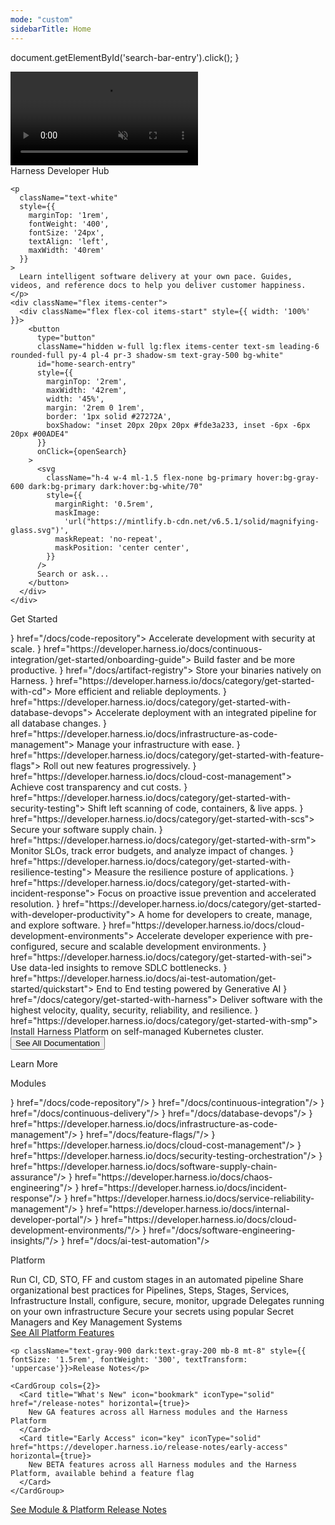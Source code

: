 ```yaml
---
mode: "custom"
sidebarTitle: Home
---
```


  document.getElementById('search-bar-entry').click();
}


<div className="relative w-full flex items-left" style={{ height: '32rem', overflow: 'hidden'}}>
  <video
    autoPlay
    muted
    loop
    playsInline
    className="absolute inset-0 w-full h-full object-contain object-right"
    style={{ height: '32rem', width: '100%', background: '#070707'}}
  >
    <source src="https://cms.harness.io/uploads/harness_hero_animation_968c087dc5.webm" type="video/mp4" />
  </video>
  <div style={{
    position: 'absolute',
    textAlign: 'left',
    padding: '0 1rem',
    left: '15%',
    marginTop: '7rem',
    width: '100%',
    maxWidth: '1200px'
  }}>
    <div
      className="text-white"
      style={{
        fontWeight: '500',
        fontSize: '48px',
        margin: '0',
        textAlign: 'left',
      }}
    >
     Harness Developer Hub
    </div>

    <p
      className="text-white"
      style={{
        marginTop: '1rem',
        fontWeight: '400',
        fontSize: '24px',
        textAlign: 'left',
        maxWidth: '40rem'
      }}
    >
      Learn intelligent software delivery at your own pace. Guides, videos, and reference docs to help you deliver customer happiness.
    </p>
    <div className="flex items-center">
      <div className="flex flex-col items-start" style={{ width: '100%' }}>
        <button
          type="button"
          className="hidden w-full lg:flex items-center text-sm leading-6 rounded-full py-4 pl-4 pr-3 shadow-sm text-gray-500 bg-white"
          id="home-search-entry"
          style={{
            marginTop: '2rem',
            maxWidth: '42rem',
            width: '45%',
            margin: '2rem 0 1rem',
            border: '1px solid #27272A',
            boxShadow: "inset 20px 20px 20px #fde3a233, inset -6px -6px 20px #00ADE4"
          }}
          onClick={openSearch}
        >
          <svg
            className="h-4 w-4 ml-1.5 flex-none bg-primary hover:bg-gray-600 dark:bg-primary dark:hover:bg-white/70"
            style={{
              marginRight: '0.5rem',
              maskImage:
                'url("https://mintlify.b-cdn.net/v6.5.1/solid/magnifying-glass.svg")',
              maskRepeat: 'no-repeat',
              maskPosition: 'center center',
            }}
          />
          Search or ask...
        </button>
      </div>
    </div>
  </div>
</div>
<div style={{marginTop: '4rem', marginBottom: '8rem', maxWidth: '70rem', marginLeft: 'auto', marginRight: 'auto', paddingLeft: '2.25rem', paddingRight: '2.25rem' }}>
<p className="text-gray-900 dark:text-gray-200 mb-8" style={{ fontSize: '2rem', fontWeight: '400',}}>Get Started</p>

  <CardGroup cols={4}>
    <Card title ="Host Git Repositories" icon={<img src="https://developer.harness.io/img/icon_code.svg" alt="Host Git Repositories" />} href="/docs/code-repository">
    Accelerate development with security at scale.
    </Card>
    <Card title ="Set up CI Pipelines" icon={<img src="https://developer.harness.io/img/icon_ci.svg" alt="Set up CI Pipelines" />} href="https://developer.harness.io/docs/continuous-integration/get-started/onboarding-guide">
    Build faster and be more productive.
    </Card>
    <Card title ="Store Artifacts" icon={<img src="https://developer.harness.io/img/icon_artifact_registry.svg" alt="Store Artifacts" />} href="/docs/artifact-registry">
    Store your binaries natively on Harness.
    </Card>
    <Card title ="Set up CD Pipelines" icon={<img src="https://developer.harness.io/img/icon_cd.svg" alt="Set up CD Pipelines" />} href="https://developer.harness.io/docs/category/get-started-with-cd">
    More efficient and reliable deployments.
    </Card>
    <Card title ="Deploy Database Changes" icon={<img src="https://developer.harness.io/img/icon_dbdevops.svg" alt="Deploy Database Changes" />} href="https://developer.harness.io/docs/category/get-started-with-database-devops">
    Accelerate deployment with an integrated pipeline for all database changes.
    </Card>
    <Card title ="Manage Infrastructure as Code" icon={<img src="https://developer.harness.io/img/icon_iacm.svg" alt="Manage Infrastructure as Code" />} href="https://developer.harness.io/docs/infrastructure-as-code-management">
    Manage your infrastructure with ease.
    </Card>
    <Card title ="Release Faster with Feature Flags" icon={<img src="https://developer.harness.io/img/icon_ff.svg" alt="Release Faster with Feature Flags" />} href="https://developer.harness.io/docs/category/get-started-with-feature-flags">
    Roll out new features progressively.
    </Card>
    <Card title ="Optimize Cloud Costs" icon={<img src="https://developer.harness.io/img/icon_ccm.svg" alt="Optimize Cloud Costs" />} href="https://developer.harness.io/docs/cloud-cost-management">
    Achieve cost transparency and cut costs.
    </Card>
    <Card title="Orchestrate Security Tests" icon={<img src="https://developer.harness.io/img/icon_sto.svg" alt="Orchestrate Security Tests" />} href="https://developer.harness.io/docs/category/get-started-with-security-testing">
    Shift left scanning of code, containers, & live apps.
    </Card>
    <Card title="Secure Supply Chain" icon={<img src="https://developer.harness.io/img/icon_ssca.svg" alt="Secure Supply Chain" />} href="https://developer.harness.io/docs/category/get-started-with-scs">
    Secure your software supply chain.
    </Card>
    <Card title="Manage Service Reliability" icon={<img src="https://developer.harness.io/img/icon_srm.svg" alt="Manage Service Reliability" />} href="https://developer.harness.io/docs/category/get-started-with-srm">
    Monitor SLOs, track error budgets, and analyze impact of changes.
    </Card>
    <Card title="Resilience Testing" icon={<img src="https://developer.harness.io/img/icon_ce.svg" alt="Resilience Testing" />} href="https://developer.harness.io/docs/category/get-started-with-resilience-testing">
    Measure the resilience posture of applications.
    </Card>
    <Card title="Revolutionize Incident Management" icon={<img src="https://developer.harness.io/img/icon-ir.svg" alt="Revolutionize Incident Management" />} href="https://developer.harness.io/docs/category/get-started-with-incident-response">
    Focus on proactive issue prevention and accelerated resolution.
    </Card>
    <Card title="Increase Developer Productivity" icon={<img src="https://developer.harness.io/img/icon_idp.svg" alt="Increase Developer Productivity" />} href="https://developer.harness.io/docs/category/get-started-with-developer-productivity">
    A home for developers to create, manage, and explore software.
    </Card>
    <Card title="Set up Cloud Development Environments" icon={<img src="https://developer.harness.io/img/cde_icon.svg" alt="Set up Cloud Development Environments" />} href="https://developer.harness.io/docs/cloud-development-environments">
    Accelerate developer experience with pre-configured, secure and scalable development environments.
    </Card>
    <Card title="Measure Software Engineering Processes" icon={<img src="https://developer.harness.io/img/icon_sei.svg" alt="Measure Software Engineering Processes" />} href="https://developer.harness.io/docs/category/get-started-with-sei">
    Use data-led insights to remove SDLC bottlenecks.
    </Card>
    <Card title="Manage AI Test Automation" icon={<img src="https://developer.harness.io/img/logo-ata.svg" alt="Manage AI Test Automation" />} href="https://developer.harness.io/docs/ai-test-automation/get-started/quickstart">
    End to End testing powered by Generative AI
    </Card>
    <Card title="Administer Harness Platform" icon={<img src="https://developer.harness.io/img/logo.svg" alt="Administer Harness Platform" />} href="/docs/category/get-started-with-harness">
    Deliver software with the highest velocity, quality, security, reliability, and resilience.
    </Card>
    <Card title="Administer Harness Self-Managed Enterprise Edition" icon={<img src="https://developer.harness.io/img/logo.svg" alt="Administer Harness Self-Managed Enterprise Edition" />} href="https://developer.harness.io/docs/category/get-started-with-smp">
    Install Harness Platform on self-managed Kubernetes cluster.
    </Card>
  </CardGroup>
  <div className="flex justify-center mt-6">
    <Button href="/docs">
      See All Documentation
    </Button>
  </div>
  <p className="text-gray-900 dark:text-gray-200 mb-4 mt-4" style={{ fontSize: '2rem', fontWeight: '400',}}>Learn More</p>

  <p className="text-gray-900 dark:text-gray-200 mb-8" style={{ fontSize: '1.5rem', fontWeight: '300', textTransform: 'uppercase'}}>Modules</p>

  <CardGroup cols={4}>
    <Card title="Code Repository" icon={<img src="https://developer.harness.io/img/icon_code.svg" alt="Code Repository" />} href="/docs/code-repository"/>
    <Card title="Continuous Integration" icon={<img src="https://developer.harness.io/img/icon_ci.svg" alt="Continuous Integration" />} href="/docs/continuous-integration"/>
    <Card title="Continuous Delivery & GitOps" icon={<img src="https://developer.harness.io/img/icon_cd.svg" alt="Continuous Delivery & GitOps" />} href="/docs/continuous-delivery"/>
    <Card title="Database DevOps" icon={<img src="https://developer.harness.io/img/icon_dbdevops.svg" alt="Database DevOps" />} href="/docs/database-devops"/>
    <Card title="Infrastructure as Code Management" icon={<img src="https://developer.harness.io/img/icon_iacm.svg" alt="Infrastructure as Code Management" />} href="https://developer.harness.io/docs/infrastructure-as-code-management"/>
    <Card title="Feature Flags" icon={<img src="https://developer.harness.io/img/icon_ff.svg" alt="Feature Flags" />} href="/docs/feature-flags/"/>
    <Card title="Cloud Cost Management" icon={<img src="https://developer.harness.io/img/icon_ccm.svg" alt="Cloud Cost Management" />} href="https://developer.harness.io/docs/cloud-cost-management"/>
    <Card title="Security Testing Orchestration" icon={<img src="https://developer.harness.io/img/icon_sto.svg" alt="Security Testing Orchestration" />} href="https://developer.harness.io/docs/security-testing-orchestration"/>
    <Card title="Supply Chain Security" icon={<img src="https://developer.harness.io/img/icon_ssca.svg" alt="Supply Chain Security" />} href="https://developer.harness.io/docs/software-supply-chain-assurance"/>
    <Card title="Chaos Engineering" icon={<img src="https://developer.harness.io/img/icon_ce.svg" alt="Chaos Engineering" />} href="https://developer.harness.io/docs/chaos-engineering"/>
    <Card title="Incident Response" icon={<img src="https://developer.harness.io/img/icon-ir.svg" alt="Incident Response" />} href="https://developer.harness.io/docs/incident-response"/>
    <Card title="Service Reliability Management" icon={<img src="https://developer.harness.io/img/icon_srm.svg" alt="Service Reliability Management" />} href="https://developer.harness.io/docs/service-reliability-management"/>
    <Card title="Internal Developer Portal" icon={<img src="https://developer.harness.io/img/icon_idp.svg" alt="Internal Developer Portal" />} href="https://developer.harness.io/docs/internal-developer-portal"/>
    <Card title="Cloud Development Environments" icon={<img src="https://developer.harness.io/img/cde_icon.svg" alt="Cloud Development Environments" />} href="https://developer.harness.io/docs/cloud-development-environments/"/>
    <Card title="Software Engineering Insights" icon={<img src="https://developer.harness.io/img/icon_sei.svg" alt="Software Engineering Insights" />} href="/docs/software-engineering-insights/"/>
    <Card title="AI Test Automation" icon={<img src="https://developer.harness.io/img/logo-ata.svg" alt="AI Test Automation" />} href="/docs/ai-test-automation"/>
  </CardGroup>
  <p className="text-gray-900 dark:text-gray-200 mb-8 mt-8" style={{ fontSize: '1.5rem', fontWeight: '300', textTransform: 'uppercase'}}>Platform</p>

<CardGroup cols={4}>
  <Card title="Pipelines" img="https://developer.harness.io/img/automated-pipeline.svg" href="https://developer.harness.io/docs/category/pipelines">
  Run CI, CD, STO, FF and custom stages in an automated pipeline
  </Card>
  <Card title="Templates" img="https://developer.harness.io/img/templates.svg" href="https://developer.harness.io/docs/category/templates">
  Share organizational best practices for Pipelines, Steps, Stages, Services, Infrastructure
  </Card>
  <Card title="Delegates" img="https://developer.harness.io/img/delegates.svg" href="https://developer.harness.io/docs/category/delegates">
  Install, configure, secure, monitor, upgrade Delegates running on your own infrastructure
  </Card>
  <Card title="Secrets Managment" img="https://developer.harness.io/img/secret-mgmt.svg" href="https://developer.harness.io/docs/platform/secrets/secrets-management/harness-secret-manager-overview">
  Secure your secrets using popular Secret Managers and Key Management Systems
  </Card>
  </CardGroup>
  <div className="flex justify-center mt-6">
    <a href="#" style={{ color: '#00ADE4' }}>See All Platform Features <Icon icon="chevron-down" size="16" /></a>
  </div>

    <p className="text-gray-900 dark:text-gray-200 mb-8 mt-8" style={{ fontSize: '1.5rem', fontWeight: '300', textTransform: 'uppercase'}}>Release Notes</p>

    <CardGroup cols={2}>
      <Card title="What's New" icon="bookmark" iconType="solid" href="/release-notes" horizontal={true}>
        New GA features across all Harness modules and the Harness Platform
      </Card>
      <Card title="Early Access" icon="key" iconType="solid" href="https://developer.harness.io/release-notes/early-access" horizontal={true}>
        New BETA features across all Harness modules and the Harness Platform, available behind a feature flag
      </Card>
    </CardGroup>
  <div className="flex justify-center mt-6">
    <a href="#" style={{ color: '#00ADE4' }}>See Module & Platform Release Notes <Icon icon="chevron-down" size="16" /></a>
  </div>
</div>
